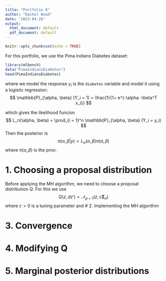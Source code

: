 ```yaml
---
title: "Portfolio 8"
author: "Rachel Wood"
date: "2023-04-26"
output:
  html_document: default
  pdf_document: default
---
```


```r
knitr::opts_chunk$set(echo = TRUE)
```

For this portfolio, we use the Pima Indians Diabetes dataset:
```r
library(mlbench)
data("PimaIndiansDiabetes")
head(PimaIndiansDiabetes)
```

where we model the response $y_i$ is the `diabetes` variable and model it using a logistic regression:
$$
\mathbb{P}_{\alpha, \beta} (Y_i = 1) = \frac{1}{1+ e^{-\alpha -\beta^T x_i}}
$$

which gives the likelihood funcion
$$
L_n(\alpha, \beta) = \prod_{i = 1}^n \mathbb{P}_{\alpha, \beta} (Y_i = y_i)
$$
Then the posterior is 
$$
\pi (\alpha , \beta|y) \propto L_n (\alpha, \beta) \pi (\alpha, \beta)
$$
where $\pi (\alpha, \beta)$ is the prior. 

# 1. Choosing a proposal distribution

Before applying the MH algorithm, we need to choose a proposal distribution $Q$. For this we use 
$$
Q (z, dz') = \mathcal{N}_{p+1} (z, c \mathbf{\Sigma}_n)
$$
where $c>0$ is a tuning parameter and 
# 2. Implementing the MH algorithm

# 3. Convergence

# 4. Modifying Q

# 5. Marginal posterior distributions

